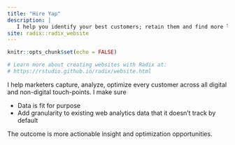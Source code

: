 ```yaml
---
title: "Hire Yap"
description: |
   I help you identify your best customers; retain them and find more like them.
site: radix::radix_website
---
```


```r
knitr::opts_chunk$set(echo = FALSE)

# Learn more about creating websites with Radix at:
# https://rstudio.github.io/radix/website.html

```
I help marketers capture, analyze, optimize every customer across all digital and non-digital touch-points. I make sure

- Data is fit for purpose
- Add granularity to existing web analytics data that it doesn’t track by default

The outcome is more actionable insight and optimization opportunities.
